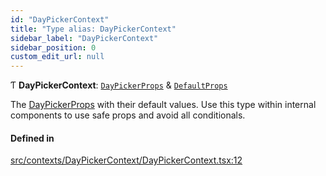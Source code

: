 ```yaml
---
id: "DayPickerContext"
title: "Type alias: DayPickerContext"
sidebar_label: "DayPickerContext"
sidebar_position: 0
custom_edit_url: null
---
```


Ƭ **DayPickerContext**: [`DayPickerProps`](/api/types/DayPickerProps.md) & [`DefaultProps`](/api/types/DefaultProps.md)

The [DayPickerProps](/api/types/DayPickerProps.md) with their default values. Use this type within
internal components to use safe props and avoid all conditionals.

#### Defined in

[src/contexts/DayPickerContext/DayPickerContext.tsx:12](https://github.com/gpbl/react-day-picker/blob/8bed09d2c/src/contexts/DayPickerContext/DayPickerContext.tsx#L12)
